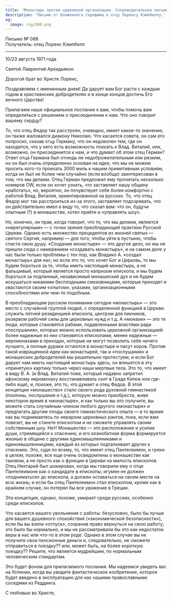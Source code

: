 ```yaml
---
title: 'Монастырь против церковной организации. Сопроводительное письмо к...'
description: 'Письмо от Блаженного Серафима к отцу Лоренсу Кэмпбеллу.'
og:
  image: /og/088.png
---
```


<div style={{textAlign:'right', fontFamily:'monospace'}}>Письмо № 088</div>
<div style={{textAlign:'left', fontFamily:'monospace'}}>Получатель: отец Лоренс Кэмпбелл</div>

---

10/23 августа 1971 года

Святой Лаврентий Архидьякон

Дорогой брат во Христе Лоренс,

Поздравляем с именинным днем! Да дарует вам Бог расти с каждым годом в христианских добродетелях и в конце концов достичь Его вечного Царства!

Прилагаем наше официальное послание к вам, чтобы помочь вам определиться с решением о присоединении к нам. Что оно говорит вашему сердцу?

То, что отец Федор так расстроен, очевидно, имеет какое-то значение; он также жаловался диакону Николаю. Что касается совета, он сам его попросил, сказав отцу Герману, что он недоволен тем, где он находится, что у него есть возможность поехать к Влад. Виталий, или, возможно, он присоединится к нам, и что думает об этом отец Герман? Ответ отца Германа был отнюдь не недоброжелательным или резким, но он был очень определенно основан на идее, что мы не можем просить кого-то проехать 3000 миль к нашим примитивным условиям, когда он был не более чем случайно (если вообще) заинтересован в том, что мы делаем. Отец Герман предложил ему прочитать несколько номеров OW, если он хочет узнать, что заставляет нашу общину «работать», но, вероятно, он почувствует себя более комфортно с работой Влад. Виталия, ориентированной на русских. То, что отец Федор мог так расстроиться из-за этого, заставляет подозревать, что он действительно имел в виду то, что сказал вам: что он, будучи опытным (?) в монашестве, хотел прийти и «управлять шоу».

Но, конечно, он прав, когда говорит, что то, что мы делаем, является «нерегулярным» — с точки зрения преобладающей практики Русской Церкви. Однако есть множество прецедентов из жизней святых — святого Сергия, например — для того, чтобы уйти в пустыню, чтобы спасти свою душу. «Создание монастыря» — это другое дело, но мы не пришли сюда с намерением «создавать монастырь», и на самом деле у нас были только проблемы с тех пор, как Владико А. «создал монастырь» для нас; но если это то, что хочет Бог и Церковь, то мы будем бороться за то, чтобы иметь настоящий монастырь, а не фальшивый, который является просто капризом епископа, и мы будем бороться за подлинный, независимый монашеский дух и не будем искушаться никакими бесплодными смоковницами, которые приходят и хвастаются своим «опытом», указами, организационными способностями или чем-то подобным.

В преобладающем русском понимании сегодня «монастырь» — это место с случайной группой людей, с определенной функцией в Церкви: служить летней резиденцией епископа, центром для пикников, резервом рабочей силы для церковных нужд и т.д. А «монахи» — это те люди, которые становятся рабами, подавленными властями ради «послушания», которых можно использовать церковной организацией: более надежные из них становятся епископами, менее надежные — иеромонахами в приходах, которые не могут позволить себе ничего лучшего, а полные дураки остаются в монастыре и пасут коров. Против такой извращенной идеи как монастырей, так и «послушания» и монашеских добродетелей мы решительно протестуем, и если Бог дарует нам иметь настоящий монастырь здесь, он впишется в эту «принятую» картину только через наши мертвые тела. Это то, что имеет в виду В. А. (и Влад. Виталий тоже, который недавно запретил афонскому иеромонаху восстанавливать скит в Граде Китеж или где-либо еще), и, похоже, это то, что думает и отец Федор. В этой концепции «монашество» стало своего рода духовной гимнастикой (поклоны, послушания и т.д.), которую можно приобрести, живя некоторое время в «монастыре», и как только вы это получите, вы можете стать случайным членом любого другого «монастыря» и предлагать другим плоды своего гимнастического опыта — в то время как вы поднимаетесь по иерархии церковных рангов, пока, если вам повезет, вы не станете епископом и не сможете управлять своим собственным шоу. Нет! Монашество — это расположение и усилие души, стремящейся к спасению, и его коэнобитная форма формируется жизнью в общине с другими единомышленниками и единомышленницами, каждый из которых подталкивает других к спасению. Это, судя по всему, то, что имеет отец Пантелеимон, и греки в целом, похоже, все еще очень осведомлены о монашестве как таковом, а не просто как о функции в Церкви на милость епископов. Отец Нектарий был шокирован, когда мы говорили ему о отце Пантелеимоне как о кандидате в епископы; игумен не должен «подниматься» до епископа, а должен оставаться на своем месте на всю жизнь; и если бы отец Пантелеимон стал епископом, кроме как в крайнем случае, он потерял бы все уважение в Греции.

Эта концепция, однако, похоже, умирает среди русских, особенно среди епископов.

Что касается вашего увольнения с работы: безусловно, было бы лучше для вашего душевного спокойствия («экономической безопасности»), если бы вы взяли «отпуск», сохранив право вернуться на свою работу; это было бы нормально, и мы не рассматривали бы это как недостаток веры в нас или что-то в этом роде. Однако в этом случае вы не получите свои пенсионные деньги и, следовательно, не сможете отправиться в поездку?? или, может быть, на более короткую поездку?? Решите, что является мудрейшим, по нормальным человеческим стандартам.

Это будет фоном для прилагаемого послания. Мы надеемся увидеть вас на Успении, когда вы увидите фантастическое изобретение, которое будет введено в эксплуатацию для нас нашими православными соседями из Реддинга.

С любовью во Христе,